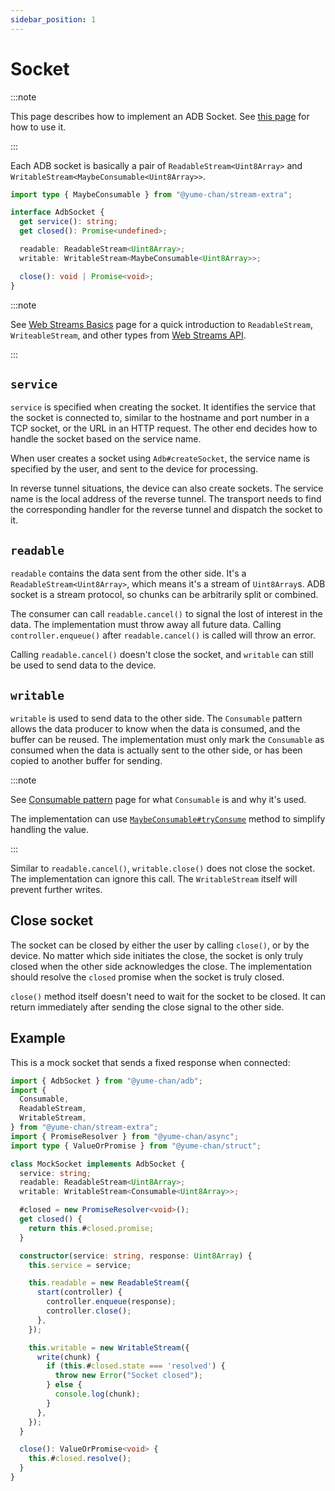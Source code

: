 ```yaml
---
sidebar_position: 1
---
```


# Socket

:::note

This page describes how to implement an ADB Socket. See [this page](/api/adb/socket.mdx) for how to use it.

:::

Each ADB socket is basically a pair of `ReadableStream<Uint8Array>` and `WritableStream<MaybeConsumable<Uint8Array>>`.

```ts
import type { MaybeConsumable } from "@yume-chan/stream-extra";

interface AdbSocket {
  get service(): string;
  get closed(): Promise<undefined>;

  readable: ReadableStream<Uint8Array>;
  writable: WritableStream<MaybeConsumable<Uint8Array>>;

  close(): void | Promise<void>;
}
```

:::note

See [Web Streams Basics](../web-stream/index.mdx) page for a quick introduction to `ReadableStream`, `WriteableStream`, and other types from [Web Streams API](https://developer.mozilla.org/en-US/docs/Web/API/Streams_API).

:::

## `service`

`service` is specified when creating the socket. It identifies the service that the socket is connected to, similar to the hostname and port number in a TCP socket, or the URL in an HTTP request. The other end decides how to handle the socket based on the service name.

When user creates a socket using `Adb#createSocket`, the service name is specified by the user, and sent to the device for processing.

In reverse tunnel situations, the device can also create sockets. The service name is the local address of the reverse tunnel. The transport needs to find the corresponding handler for the reverse tunnel and dispatch the socket to it.

## `readable`

`readable` contains the data sent from the other side. It's a `ReadableStream<Uint8Array>`, which means it's a stream of `Uint8Array`s. ADB socket is a stream protocol, so chunks can be arbitrarily split or combined.

The consumer can call `readable.cancel()` to signal the lost of interest in the data. The implementation must throw away all future data. Calling `controller.enqueue()` after `readable.cancel()` is called will throw an error.

Calling `readable.cancel()` doesn't close the socket, and `writable` can still be used to send data to the device.

## `writable`

`writable` is used to send data to the other side. The `Consumable` pattern allows the data producer to know when the data is consumed, and the buffer can be reused. The implementation must only mark the `Consumable` as consumed when the data is actually sent to the other side, or has been copied to another buffer for sending.

:::note

See [Consumable pattern](../consumable.mdx) page for what `Consumable` is and why it's used.

The implementation can use [`MaybeConsumable#tryConsume`](../consumable.mdx#tryconsume-1) method to simplify handling the value.

:::

Similar to `readable.cancel()`, `writable.close()` does not close the socket. The implementation can ignore this call. The `WritableStream` itself will prevent further writes.

## Close socket

The socket can be closed by either the user by calling `close()`, or by the device. No matter which side initiates the close, the socket is only truly closed when the other side acknowledges the close. The implementation should resolve the `closed` promise when the socket is truly closed.

`close()` method itself doesn't need to wait for the socket to be closed. It can return immediately after sending the close signal to the other side.

## Example

This is a mock socket that sends a fixed response when connected:

```ts transpile
import { AdbSocket } from "@yume-chan/adb";
import {
  Consumable,
  ReadableStream,
  WritableStream,
} from "@yume-chan/stream-extra";
import { PromiseResolver } from "@yume-chan/async";
import type { ValueOrPromise } from "@yume-chan/struct";

class MockSocket implements AdbSocket {
  service: string;
  readable: ReadableStream<Uint8Array>;
  writable: WritableStream<Consumable<Uint8Array>>;

  #closed = new PromiseResolver<void>();
  get closed() {
    return this.#closed.promise;
  }

  constructor(service: string, response: Uint8Array) {
    this.service = service;

    this.readable = new ReadableStream({
      start(controller) {
        controller.enqueue(response);
        controller.close();
      },
    });

    this.writable = new WritableStream({
      write(chunk) {
        if (this.#closed.state === 'resolved') {
          throw new Error("Socket closed");
        } else {
          console.log(chunk);
        }
      },
    });
  }

  close(): ValueOrPromise<void> {
    this.#closed.resolve();
  }
}
```
